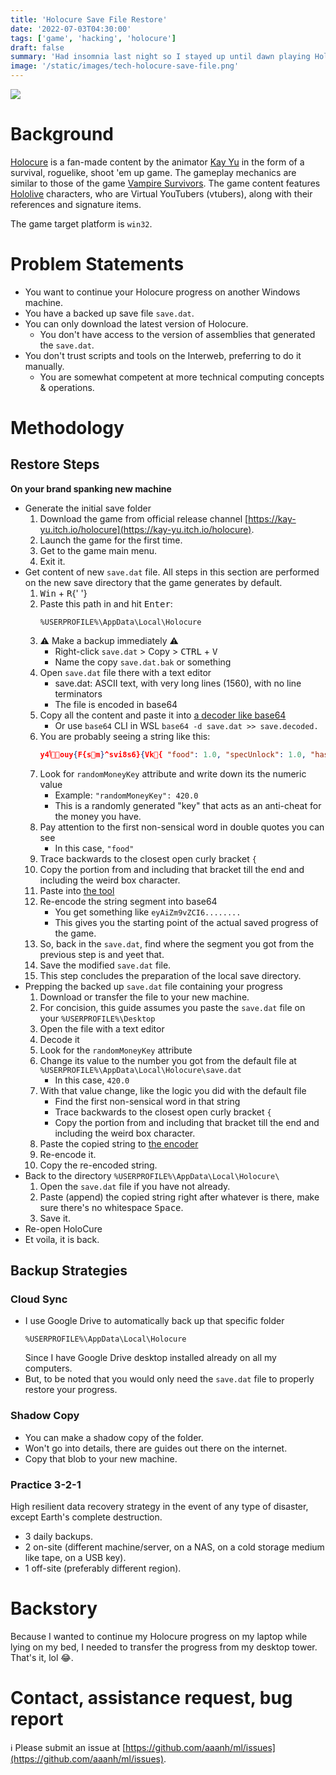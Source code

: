 ```yaml
---
title: 'Holocure Save File Restore'
date: '2022-07-03T04:30:00'
tags: ['game', 'hacking', 'holocure']
draft: false
summary: 'Had insomnia last night so I stayed up until dawn playing Holocure'
image: '/static/images/tech-holocure-save-file.png'
---
```


<img src="/static/images/tech-holocure-save-file.png"></img>

# Background

[Holocure](https://kay-yu.itch.io/holocure) is a fan-made content by the animator [Kay Yu](https://twitter.com/kaynimatic) in the form of a survival, roguelike, shoot &apos;em up game. The gameplay mechanics are similar to those of the game [Vampire Survivors](https://store.steampowered.com/app/1794680/Vampire_Survivors/). The game content features [Hololive](https://hololive.hololivepro.com/) characters, who are Virtual YouTubers (vtubers), along with their references and signature items.

The game target platform is `win32`.

# Problem Statements

- You want to continue your Holocure progress on another Windows machine.
- You have a backed up save file `save.dat`.
- You can only download the latest version of Holocure.
  - You don't have access to the version of assemblies that generated the `save.dat`.
- You don't trust scripts and tools on the Interweb, preferring to do it manually.
  - You are somewhat competent at more technical computing concepts &amp; operations.

# Methodology

## Restore Steps

**On your brand spanking new machine**

- Generate the initial save folder
  1. Download the game from official release channel [https://kay-yu.itch.io/holocure](https://kay-yu.itch.io/holocure).
  1. Launch the game for the first time.
  1. Get to the game main menu.
  1. Exit it.
- Get content of new `save.dat` file. All steps in this section are performed on the new save directory that the game generates by default.
  1. <kbd>Win</kbd> + <kbd>R</kbd>{' '}
  1. Paste this path in and hit <kbd>Enter</kbd>:
     ```
     %USERPROFILE%\AppData\Local\Holocure
     ```
  1. ⚠ Make a backup immediately ⚠
     - Right-click `save.dat` > Copy > <kbd>CTRL</kbd> + <kbd>V</kbd>
     - Name the copy `save.dat.bak` or something
  1. Open `save.dat` file there with a text editor
     - save.dat: ASCII text, with very long lines (1560), with no line terminators
     - The file is encoded in base64
  1. Copy all the content and paste it into [a decoder like base64](https://www.base64decode.org/)
     - Or use `base64` CLI in WSL `base64 -d save.dat >> save.decoded.`
  1. You are probably seeing a string like this:
     ```json
     y4ݴouy{F{sm}^svi8s6}{Vk{ "food": 1.0, "specUnlock": 1.0, "haste": 2.0, "holoCoins": -136.0, "unlockedItems": [ "BodyPillow", "FullMeal", "PikiPikiPiman", "SuccubusHorn", "Headphones", "UberSheep"........
     ```
  1. Look for `randomMoneyKey` attribute and write down its the numeric value
     - Example: `"randomMoneyKey": 420.0`
     - This is a randomly generated "key" that acts as an anti-cheat for the money you have.
  1. Pay attention to the first non-sensical word in double quotes you can see
     - In this case, `"food"`
  1. Trace backwards to the closest open curly bracket `{`
  1. Copy the portion from and including that bracket till the end and including the weird box character.
  1. Paste into [the tool](https://www.base64encode.org/)
  1. Re-encode the string segment into base64
     - You get something like `eyAiZm9vZCI6........`
     - This gives you the starting point of the actual saved progress of the game.
  1. So, back in the `save.dat`, find where the segment you got from the previous step is and yeet that.
  1. Save the modified `save.dat` file.
  1. This step concludes the preparation of the local save directory.
- Prepping the backed up `save.dat` file containing your progress
  1. Download or transfer the file to your new machine.
  1. For concision, this guide assumes you paste the `save.dat` file on your `%USERPROFILE%\Desktop`
  1. Open the file with a text editor
  1. Decode it
  1. Look for the `randomMoneyKey` attribute
  1. Change its value to the number you got from the default file at `%USERPROFILE%\AppData\Local\Holocure\save.dat`
     - In this case, `420.0`
  1. With that value change, like the logic you did with the default file
     - Find the first non-sensical word in that string
     - Trace backwards to the closest open curly bracket `{`
     - Copy the portion from and including that bracket till the end and including the weird box character.
  1. Paste the copied string to [the encoder](https://base64encode.org)
  1. Re-encode it.
  1. Copy the re-encoded string.
- Back to the directory `%USERPROFILE%\AppData\Local\Holocure\`
  1. Open the `save.dat` file if you have not already.
  1. Paste (append) the copied string right after whatever is there, make sure there's no whitespace <kbd>Space</kbd>.
  1. Save it.
- Re-open HoloCure
- Et voila, it is back.

## Backup Strategies

### Cloud Sync

- I use Google Drive to automatically back up that specific folder
  ```
  %USERPROFILE%\AppData\Local\Holocure
  ```
  Since I have Google Drive desktop installed already on all my computers.
- But, to be noted that you would only need the `save.dat` file to properly restore your progress.

### Shadow Copy

- You can make a shadow copy of the folder.
- Won't go into details, there are guides out there on the internet.
- Copy that blob to your new machine.

### Practice 3-2-1

High resilient data recovery strategy in the event of any type of disaster, except Earth's complete destruction.

- 3 daily backups.
- 2 on-site (different machine/server, on a NAS, on a cold storage medium like tape, on a USB key).
- 1 off-site (preferably different region).

# Backstory

Because I wanted to continue my Holocure progress on my laptop while lying on my bed, I needed to transfer the progress from my desktop tower. That's it, lol 😂.

# Contact, assistance request, bug report

ℹ Please submit an issue at [https://github.com/aaanh/ml/issues](https://github.com/aaanh/ml/issues).
